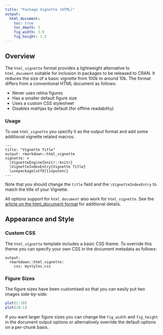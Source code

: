 ```yaml
---
title: "Package Vignette (HTML)"
output:
  html_document:
    toc: true
    toc_depth: 3
    fig_width: 3.9
    fig_height: 3.5
---
```


## Overview

The `html_vignette` format provides a lightweight alternative to `html_document` suitable for inclusion in packages to be released to CRAN. It reduces the size of a basic vignette from 100k to around 10k. The format differs from a conventional HTML document as follows:

- Never uses retina figures
- Has a smaller default figure size
- Uses a custom CSS stylesheet
- Disables mathjax by default (for offline readability)

### Usage

To use `html_vignette` you specify it as the output format and add some additional vignette related macros:

    ---
    title: "Vignette Title"
    output: rmarkdown::html_vignette
    vignette: >
      \VignetteEngine{knitr::knitr}
      \VignetteIndexEntry{Vignette Title}
      \usepackage[utf8]{inputenc}
    ---

Note that you should change the `title` field and the `\VignetteIndexEntry` to match the title of your Vignette.

All options support for `html_document` also work for `html_vignette`. See the [article on the html_document format](html_document_format.html) for additional details.

## Appearance and Style

### Custom CSS

The `html_vignette` template includes a basic CSS theme. To override this theme you can specify your own CSS in the document metadata as follows:

    output: 
      rmarkdown::html_vignette:
        css: mystyles.css

### Figure Sizes

The figure sizes have been customised so that you can easily put two images side-by-side: 

```r
plot(1:10)
plot(10:1)
```

If you want larger figure sizes you can change the `fig_width` and `fig_height` in the document output options or alternatively override the default options on a per-chunk basis.

